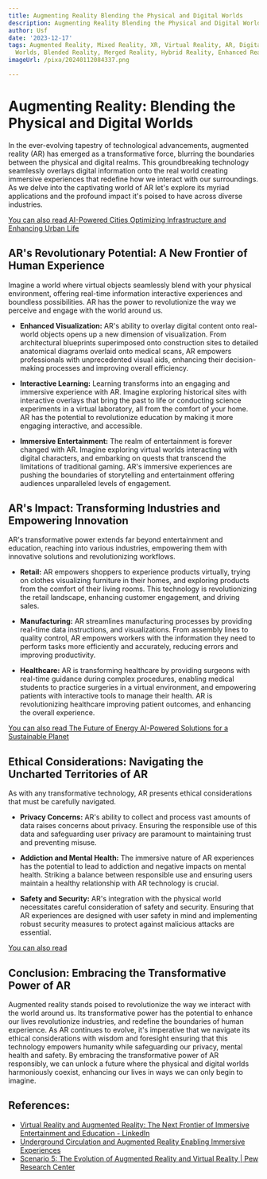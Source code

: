 ```yaml
---
title: Augmenting Reality Blending the Physical and Digital Worlds
description: Augmenting Reality Blending the Physical and Digital Worlds
author: Usf
date: '2023-12-17'
tags: Augmented Reality, Mixed Reality, XR, Virtual Reality, AR, Digital Worlds, Physical
  Worlds, Blended Reality, Merged Reality, Hybrid Reality, Enhanced Reality
imageUrl: /pixa/20240112084337.png

---
```

# Augmenting Reality: Blending the Physical and Digital Worlds

In the  ever-evolving tapestry of technological advancements, augmented reality (AR) has emerged as  a transformative  force, blurring the boundaries between the physical and  digital realms. This groundbreaking technology seamlessly overlays digital information onto the  real  world creating immersive experiences  that redefine how we interact with our surroundings. As we  delve into the captivating world of AR let's explore  its myriad  applications and  the profound impact it's poised to  have across diverse industries.

[You can also read AI-Powered Cities Optimizing Infrastructure and Enhancing Urban Life](AI-Powered%20Cities%20Optimizing%20Infrastructure%20and%20Enhancing%20Urban%20Life)


## AR's Revolutionary Potential: A New  Frontier  of Human Experience

Imagine  a world where virtual objects seamlessly blend with your physical environment, offering real-time information interactive experiences and boundless possibilities.  AR has the power  to revolutionize the way we perceive and engage with the world around us.

- **Enhanced Visualization:**
  AR's ability to overlay digital content onto real-world objects opens up a new  dimension of visualization. From architectural blueprints superimposed onto construction sites to detailed anatomical  diagrams overlaid onto medical scans, AR empowers professionals with unprecedented visual aids, enhancing their decision-making processes and improving overall efficiency.

- **Interactive Learning:**
  Learning transforms into an engaging and immersive experience with AR. Imagine exploring historical sites with interactive overlays  that bring the past to life or conducting science experiments in a virtual laboratory, all from the comfort of your home. AR has the potential to revolutionize education by making it more engaging interactive, and accessible.

- **Immersive Entertainment:**
  The realm of entertainment is forever  changed with  AR. Imagine exploring  virtual worlds interacting with digital  characters, and embarking on quests that transcend the limitations of traditional gaming. AR's immersive  experiences are pushing the boundaries  of storytelling and entertainment offering  audiences unparalleled  levels of engagement.

## AR's Impact: Transforming Industries and Empowering Innovation

AR's transformative power extends far beyond entertainment and education, reaching into various industries, empowering them with innovative solutions and revolutionizing workflows.

- **Retail:**
  AR empowers shoppers to experience products virtually, trying on clothes visualizing furniture in their homes, and exploring products from the comfort of their living  rooms.  This  technology is revolutionizing the retail landscape, enhancing  customer engagement, and driving sales.

- **Manufacturing:**
  AR  streamlines manufacturing processes by providing real-time data  instructions, and visualizations. From assembly lines to quality control, AR empowers workers with the  information  they  need to perform tasks more efficiently and accurately,  reducing errors and improving productivity.

- **Healthcare:**
   AR is transforming healthcare by providing  surgeons with real-time guidance during complex procedures, enabling medical students  to practice surgeries in a virtual environment, and empowering patients with interactive  tools  to manage their health. AR is revolutionizing healthcare improving patient outcomes, and enhancing the overall experience.

[You can also read The  Future of Energy AI-Powered Solutions for a Sustainable Planet](The%20Future%20of%20Energy%20AI-Powered%20Solutions%20for%20a%20Sustainable%20Planet)


## Ethical  Considerations: Navigating the Uncharted Territories of AR

As with any transformative technology, AR presents ethical considerations  that must be carefully navigated.

- **Privacy Concerns:**
  AR's ability to collect and process vast amounts of data raises concerns about privacy. Ensuring the responsible use of this data and safeguarding user privacy are paramount to maintaining trust and preventing misuse.

-  **Addiction  and Mental Health:**
  The immersive nature of AR experiences has the potential to lead to addiction and negative impacts on mental health. Striking a  balance between responsible use and ensuring users maintain a  healthy relationship with AR technology is crucial.

- **Safety and Security:**
  AR's integration with  the physical  world necessitates careful consideration  of safety and security. Ensuring that AR experiences are designed with user safety in mind and implementing  robust  security measures  to  protect  against  malicious attacks are  essential.

[You can also read ]()


## Conclusion: Embracing the Transformative  Power of AR

Augmented reality stands poised to revolutionize the way we interact  with the world around us. Its transformative power has the potential to enhance our lives revolutionize industries, and redefine the boundaries  of human experience. As AR continues to evolve, it's imperative  that  we navigate its ethical considerations with wisdom and foresight ensuring that this technology empowers  humanity while safeguarding our privacy, mental health and safety. By embracing the transformative  power of AR  responsibly, we can unlock a future where the physical and digital worlds harmoniously coexist, enhancing our  lives in ways we can only begin to  imagine.

## References:
- [Virtual Reality and Augmented Reality: The Next Frontier of Immersive Entertainment and Education - LinkedIn](https://www.linkedin.com/pulse/virtual-reality-augmented-next-frontier-immersive-education-nayak-jyb9f)
- [Underground Circulation and Augmented Reality Enabling Immersive Experiences](https://utilitiesone.com/underground-circulation-and-augmented-reality-enabling-immersive-experiences)
- [Scenario 5: The Evolution of Augmented Reality and Virtual Reality | Pew Research Center](https://www.pewresearch.org/internet/2008/12/14/scenario-5-the-evolution-of-augmented-reality-and-virtual-reality/)
